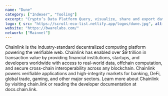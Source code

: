 ```yaml
---
name: "Dune"
category: ["Indexer", "Tooling"]
excerpt: "Crypto’s Data Platform Query, visualize, share and export data across 15+ blockchains. Build together with Web3’s biggest data community."
logo: { src: "https://scroll-eco-list.netlify.app/logos/dune.jpg", alt: "Chainlink Logo" }
website: "https://bwarelabs.com/"
network: ["Mainnet"]
---
```


Chainlink is the industry-standard decentralized computing platform powering the verifiable web. Chainlink has enabled over $9 trillion in transaction value by providing financial institutions, startups, and developers worldwide with access to real-world data, offchain computation, and secure cross-chain interoperability across any blockchain. Chainlink powers verifiable applications and high-integrity markets for banking, DeFi, global trade, gaming, and other major sectors. Learn more about Chainlink by visiting chain.link or reading the developer documentation at docs.chain.link.
